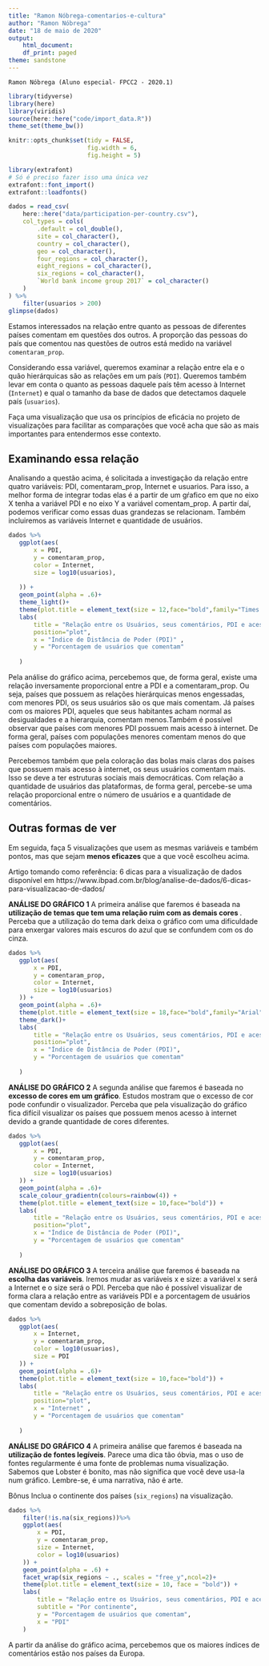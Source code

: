 ```yaml
---
title: "Ramon Nóbrega-comentarios-e-cultura"
author: "Ramon Nóbrega"
date: "18 de maio de 2020"
output:
    html_document:
    df_print: paged
theme: sandstone
---
```

    
    Ramon Nóbrega (Aluno especial- FPCC2 - 2020.1)

```r
library(tidyverse)
library(here)
library(viridis)
source(here::here("code/import_data.R"))
theme_set(theme_bw())

knitr::opts_chunk$set(tidy = FALSE,
                      fig.width = 6,
                      fig.height = 5)

library(extrafont)
# Só é preciso fazer isso uma única vez
extrafont::font_import()
extrafont::loadfonts()
```

```r
dados = read_csv(
    here::here("data/participation-per-country.csv"),
    col_types = cols(
        .default = col_double(),
        site = col_character(),
        country = col_character(),
        geo = col_character(),
        four_regions = col_character(),
        eight_regions = col_character(),
        six_regions = col_character(),
        `World bank income group 2017` = col_character()
    )
) %>%
    filter(usuarios > 200)
glimpse(dados)
 ``` 

Estamos interessados na relação entre quanto as pessoas de diferentes países comentam em questões dos outros. A proporção das pessoas do país que comentou nas questões de outros está medido na variável `comentaram_prop`.

Considerando essa variável, queremos examinar a relação entre ela e o quão hierárquicas são as relações em um país (`PDI`). Queremos também levar em conta o quanto as pessoas daquele país têm acesso à Internet (`Internet`) e qual o tamanho da base de dados que detectamos daquele país (`usuarios`).

Faça uma visualização que usa os princípios de eficácia no projeto de visualizações para facilitar as comparações que você acha que são as mais importantes para entendermos esse contexto.

## Examinando essa relação
Analisando a questão acima, é solicitada a investigação da relação entre quatro variáveis: PDI, comentaram_prop, Internet e usuarios.
Para isso, a melhor forma de integrar todas elas é a partir de um gŕafico em que no eixo X tenha a variável PDI e no eixo Y a variável comentam_prop. A partir daí, podemos verificar como essas duas grandezas se relacionam. Também incluiremos as variáveis Internet e quantidade de usuários.

 ```r
dados %>%
    ggplot(aes(
        x = PDI,
        y = comentaram_prop,
        color = Internet,
        size = log10(usuarios),
        
    )) +
    geom_point(alpha = .6)+
    theme_light()+
    theme(plot.title = element_text(size = 12,face="bold",family="Times new Roman")) +
    labs(
        title = "Relação entre os Usuários, seus comentários, PDI e acesso à Internet",
        position="plot",
        x = "Índice de Distância de Poder (PDI)" ,
        y = "Porcentagem de usuários que comentam"
       
    )
 
```

Pela análise do gráfico acima, percebemos que, de forma geral, existe uma relação inversamente proporcional entre a PDI e a comentaram_prop.
Ou seja, países que possuem as relações hierárquicas menos engessadas,
com menores PDI, os seus usuários são os que mais comentam. Já países com os maiores PDI, aqueles que seus habitantes acham normal as desigualdades e a hierarquia, comentam menos.Também é possível observar que países com menores PDI possuem mais acesso à internet. De forma geral, países com populações menores comentam menos do que países com populações maiores.

Percebemos também que pela coloração das bolas mais claras dos países que possuem mais acesso à internet, os seus usuários comentam mais. Isso se deve a ter estruturas sociais mais democráticas. Com relação a quantidade de usuários das
plataformas, de forma geral, percebe-se uma relação proporcional entre o número de usuários e a quantidade de comentários.


## Outras formas de ver

Em seguida, faça 5 visualizações que usem as mesmas variáveis e também pontos, mas que sejam **menos eficazes** que a que você escolheu acima.

Artigo tomando como referência:
6 dicas para a visualização de dados disponível em
https://www.ibpad.com.br/blog/analise-de-dados/6-dicas-para-visualizacao-de-dados/


**ANÁLISE DO GRÁFICO 1**
A primeira análise que faremos é baseada na **utilização de temas que tem uma relação ruim com as demais cores **. Perceba que a utilização do tema dark deixa o gráfico com uma dificuldade para enxergar valores mais escuros do azul que se confundem com os do cinza.

 ```r
dados %>%
    ggplot(aes(
        x = PDI,
        y = comentaram_prop,
        color = Internet,
        size = log10(usuarios)
    )) +
    geom_point(alpha = .6)+
    theme(plot.title = element_text(size = 18,face="bold",family="Arial")) +
    theme_dark()+ 
    labs(
        title = "Relação entre os Usuários, seus comentários, PDI e acesso à Internet",
        position="plot",
        x = "Índice de Distância de Poder (PDI)", 
        y = "Porcentagem de usuários que comentam"
        
    )
 
```

**ANÁLISE DO GRÁFICO 2**
A segunda análise que faremos é baseada no **excesso de cores em um gráfico**. Estudos mostram que o excesso de cor pode confundir o visualizador. Perceba
que pela visualização do gráfico fica difícil visualizar os países que possuem
menos acesso à internet devido a grande quantidade de cores diferentes.

 ```r
dados %>%
    ggplot(aes(
        x = PDI,
        y = comentaram_prop,
        color = Internet,
        size = log10(usuarios)
    )) +
    geom_point(alpha = .6)+
    scale_colour_gradientn(colours=rainbow(4)) +
    theme(plot.title = element_text(size = 10,face="bold")) +
    labs(
        title = "Relação entre os Usuários, seus comentários, PDI e acesso à Internet",
        position="plot",
        x = "Índice de Distância de Poder (PDI)",
        y = "Porcentagem de usuários que comentam"
       
    )
 ```

**ANÁLISE DO GRÁFICO 3**
A terceira análise que faremos é baseada na **escolha das variáveis**. Iremos mudar as variáveis x e size: a variável x será a Internet e o size será o PDI.
Perceba que não é possível visualizar de forma clara a relação entre as variáveis
PDI e a porcentagem de usuários que comentam devido a sobreposição de bolas.

 ```r
dados %>%
    ggplot(aes(
        x = Internet,
        y = comentaram_prop,
        color = log10(usuarios),
        size = PDI
    )) +
    geom_point(alpha = .6)+
    theme(plot.title = element_text(size = 10,face="bold")) +
    labs(
        title = "Relação entre os Usuários, seus comentários, PDI e acesso à Internet",
        position="plot",
        x = "Internet" ,
        y = "Porcentagem de usuários que comentam"
       
    )
```
**ANÁLISE DO GRÁFICO 4**
A primeira análise que faremos é baseada na **utilização de fontes legíveis**. Parece uma dica tão óbvia, mas o uso de fontes regularmente é uma fonte de problemas numa visualização. Sabemos que Lobster é bonito, mas não significa que você deve usa-la num gráfico. Lembre-se, é uma narrativa, não é arte. 




Bônus
Inclua o continente dos países (`six_regions`) na visualização.

```r
dados %>%
    filter(!is.na(six_regions))%>%
    ggplot(aes(
        x = PDI,
        y = comentaram_prop,
        size = Internet,
        color = log10(usuarios)
    )) +
    geom_point(alpha = .6) +
    facet_wrap(six_regions ~ ., scales = "free_y",ncol=2)+
    theme(plot.title = element_text(size = 10, face = "bold")) +
    labs(
        title = "Relação entre os Usuários, seus comentários, PDI e acesso à Internet",
        subtitle = "Por continente",
        y = "Porcentagem de usuários que comentam",
        x = "PDI" 
    )
```


A partir da análise do gráfico acima, percebemos que os maiores índices
de comentários estão nos países da Europa.

 
